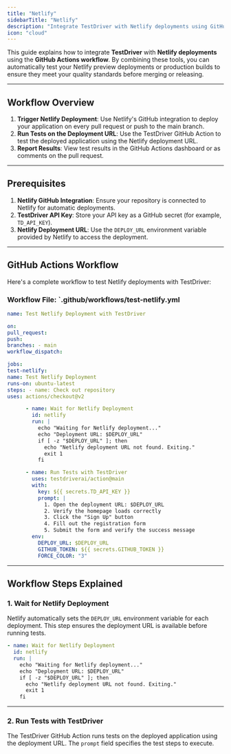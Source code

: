 ```yaml
---
title: "Netlify"
sidebarTitle: "Netlify"
description: "Integrate TestDriver with Netlify deployments using GitHub Actions."
icon: "cloud"
---
```


This guide explains how to integrate **TestDriver** with **Netlify deployments** using the **GitHub Actions workflow**. By combining these tools, you can automatically test your Netlify preview deployments or production builds to ensure they meet your quality standards before merging or releasing.

---

## Workflow Overview

1. **Trigger Netlify Deployment**: Use Netlify's GitHub integration to deploy your application on every pull request or push to the main branch.
2. **Run Tests on the Deployment URL**: Use the TestDriver GitHub Action to test the deployed application using the Netlify deployment URL.
3. **Report Results**: View test results in the GitHub Actions dashboard or as comments on the pull request.

---

## Prerequisites

1. **Netlify GitHub Integration**: Ensure your repository is connected to Netlify for automatic deployments.
2. **TestDriver API Key**: Store your API key as a GitHub secret (for example, `TD_API_KEY`).
3. **Netlify Deployment URL**: Use the `DEPLOY_URL` environment variable provided by Netlify to access the deployment.

---

## GitHub Actions Workflow

Here's a complete workflow to test Netlify deployments with TestDriver:

### Workflow File: `.github/workflows/test-netlify.yml
```yaml
name: Test Netlify Deployment with TestDriver

on:
pull_request:
push:
branches: - main
workflow_dispatch:

jobs:
test-netlify:
name: Test Netlify Deployment
runs-on: ubuntu-latest
steps: - name: Check out repository
uses: actions/checkout@v2

      - name: Wait for Netlify Deployment
        id: netlify
        run: |
          echo "Waiting for Netlify deployment..."
          echo "Deployment URL: $DEPLOY_URL"
          if [ -z "$DEPLOY_URL" ]; then
            echo "Netlify deployment URL not found. Exiting."
            exit 1
          fi

      - name: Run Tests with TestDriver
        uses: testdriverai/action@main
        with:
          key: ${{ secrets.TD_API_KEY }}
          prompt: |
            1. Open the deployment URL: $DEPLOY_URL
            2. Verify the homepage loads correctly
            3. Click the "Sign Up" button
            4. Fill out the registration form
            5. Submit the form and verify the success message
        env:
          DEPLOY_URL: $DEPLOY_URL
          GITHUB_TOKEN: ${{ secrets.GITHUB_TOKEN }}
          FORCE_COLOR: "3"

```

---

## Workflow Steps Explained

### 1. **Wait for Netlify Deployment**
Netlify automatically sets the `DEPLOY_URL` environment variable for each deployment. This step ensures the deployment URL is available before running tests.
```yaml
- name: Wait for Netlify Deployment
  id: netlify
  run: |
    echo "Waiting for Netlify deployment..."
    echo "Deployment URL: $DEPLOY_URL"
    if [ -z "$DEPLOY_URL" ]; then
      echo "Netlify deployment URL not found. Exiting."
      exit 1
    fi

```

---

### 2. **Run Tests with TestDriver**

The TestDriver GitHub Action runs tests on the deployed application using the deployment URL. The `prompt` field specifies the test steps to execute.
